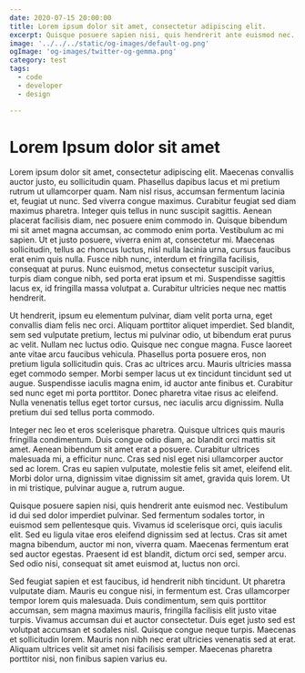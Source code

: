 ```yaml
---
date: 2020-07-15 20:00:00
title: Lorem ipsum dolor sit amet, consectetur adipiscing elit.
excerpt: Quisque posuere sapien nisi, quis hendrerit ante euismod nec. Vestibulum id dui sed dolor imperdiet pulvinar. 
image: '../../../static/og-images/default-og.png'
ogImage: 'og-images/twitter-og-gemma.png'
category: test
tags:
  - code
  - developer
  - design

---
```


# Lorem Ipsum dolor sit amet

Lorem ipsum dolor sit amet, consectetur adipiscing elit. Maecenas convallis auctor justo, eu sollicitudin quam. Phasellus dapibus lacus et mi pretium rutrum ut ullamcorper quam. Nam nisl risus, accumsan fermentum lacinia et, feugiat ut nunc. Sed viverra congue maximus. Curabitur feugiat sed diam maximus pharetra. Integer quis tellus in nunc suscipit sagittis. Aenean placerat facilisis diam, nec posuere enim commodo in. Quisque bibendum mi sit amet magna accumsan, ac commodo enim porta. Vestibulum ac mi sapien. Ut et justo posuere, viverra enim at, consectetur mi. Maecenas sollicitudin, tellus ac rhoncus luctus, nisl nulla lacinia urna, cursus faucibus erat enim quis nulla. Fusce nibh nunc, interdum et fringilla facilisis, consequat at purus. Nunc euismod, metus consectetur suscipit varius, turpis diam congue nibh, sed porta erat ipsum et mi. Suspendisse sagittis lacus ex, id fringilla massa volutpat a. Curabitur ultricies neque nec mattis hendrerit.

Ut hendrerit, ipsum eu elementum pulvinar, diam velit porta urna, eget convallis diam felis nec orci. Aliquam porttitor aliquet imperdiet. Sed blandit, sem sed vulputate pretium, lectus mi pulvinar odio, ut bibendum erat purus ac velit. Nullam nec luctus odio. Quisque nec congue magna. Fusce laoreet ante vitae arcu faucibus vehicula. Phasellus porta posuere eros, non pretium ligula sollicitudin quis. Cras ac ultrices arcu. Mauris ultricies massa eget commodo semper. Morbi semper lacus ut ex tincidunt tincidunt sed ut augue. Suspendisse iaculis magna enim, id auctor ante finibus et. Curabitur sed nunc eget mi porta porttitor. Donec pharetra vitae risus ac eleifend. Nulla venenatis tellus eget tortor cursus, nec iaculis arcu dignissim. Nulla pretium dui sed tellus porta commodo.

Integer nec leo et eros scelerisque pharetra. Quisque ultrices quis mauris fringilla condimentum. Duis congue odio diam, ac blandit orci mattis sit amet. Aenean bibendum sit amet erat a posuere. Curabitur ultrices malesuada mi, a efficitur nunc. Cras sed nisl eget nisi ullamcorper auctor sed ac lorem. Cras eu sapien vulputate, molestie felis sit amet, eleifend elit. Morbi dolor urna, dignissim vitae dignissim sit amet, gravida quis lorem. Ut in mi tristique, pulvinar augue a, rutrum augue.

Quisque posuere sapien nisi, quis hendrerit ante euismod nec. Vestibulum id dui sed dolor imperdiet pulvinar. Sed fermentum sodales tortor, in euismod sem pellentesque quis. Vivamus id scelerisque orci, quis iaculis elit. Sed eu ligula vitae eros eleifend dignissim sed at lectus. Cras sit amet magna bibendum, auctor mi non, viverra quam. Maecenas fermentum erat sed auctor egestas. Praesent id est blandit, dictum orci sed, semper arcu. Sed odio nisi, consequat sit amet euismod at, luctus non orci.

Sed feugiat sapien et est faucibus, id hendrerit nibh tincidunt. Ut pharetra vulputate diam. Mauris eu congue nisi, in fermentum est. Cras ullamcorper tempor lorem quis malesuada. Duis condimentum, sem quis porttitor accumsan, sem magna maximus mauris, fringilla facilisis elit justo vitae turpis. Vivamus accumsan dui et auctor consectetur. Duis eget justo sed est volutpat accumsan et sodales nisl. Quisque congue neque turpis. Maecenas et sollicitudin lorem. Mauris non nibh nec erat ultricies venenatis sed at erat. Aliquam ultrices velit sit amet nisi facilisis semper. Maecenas pharetra porttitor nisi, non finibus sapien varius eu.